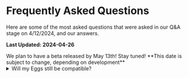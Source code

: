 

# Frequently Asked Questions

Here are some of the most asked questions that were asked in our Q&A stage on 4/12/2024, and our answers.

**Last Updated: 2024-04-26**

<Admonition title="When is the beta?">
    We plan to have a beta released by May 13th! Stay tuned!
    **This date is subject to change, depending on development**
</Admonition>

<Tabs groupId="faq" queryString>
    <TabItem label="Panel" value="panel">
        <details>
            <summary>Will my Eggs still be compatible?</summary>

            Yes! We have a newer version of them planned, but the original ones will **always** work.
        </details>
        <details>
            <summary>How can I migrate to Pelican?</summary>

            You'll receive an easy guide to migrate from Pterodactyl to Pelican.
            It will be at least as easy as upgrading was originally.
        </details>
        <details>
            <summary>Are automatic updates planned?</summary>

            Yes. And easier manual updates too.
        </details>
        <details>
            <summary>Can I use the original API?</summary>

            Yes, it'll be backwards compatible. Any new changes for the API will be put in a new and separated version.
        </details>
        <details>
            <summary>Where can I submit bugs and pull requests?</summary>

            They can be posted on our [Github](https://github.com/pelican-dev/panel)!
        </details>
        <details>
            <summary>Will Blueprint extensions work on Pelican?</summary>

            No, you will not be able to use them with Pelican now or in the future.
            The author of Blueprint unfortunately does not have the time to migrate them to Pelican.
        </details>
        <details>
            <summary>Will the front end match the new admin area?</summary>

            Yes, we will get to it in the near future.
        </details>
        <details>
            <summary>Will WHMCS and other billing solutions still work?</summary>

            To our knowledge, almost all of these solutions use the Panel's API to function.
            We will be supporting the same API, so everything should work the same.
        </details>
        </TabItem>
    <TabItem label="Wings" value="wings">
        <details>
            <summary>Are automatic updates planned?</summary>

            Yes!
        </details>
        <details>
            <summary>Where can I submit bugs and pull requests?</summary>

            They can be posted on our [Github](https://github.com/pelican-dev/wings)!
        </details>
        <details>
            <summary>Will Wings support plugins?</summary>

            At this time, No. But new features are being built into Wings and are on the way!
        </details>
        <details>
            <summary>Will the original Wings still be compatible with Pelican?</summary>

            Yes, the original latest version of Wings will remain compatible with Pelican.
            We are working on adding new features and improvements to Wings that will greatly improve your experience.
        </details>
        <details>
            <summary>Will Podman / Kubernetes be supported?</summary>

            Yes, we plan on supporting them in the near future.
        </details>
    </TabItem>

    <TabItem label="Licensing" value="licensing">
    <Admonition type="warning" title="The license applies to you if you meet all of the following requirements">
        1. Have modified any Pelican Panel files.

        2. Have not made the modifications open source.

        3. Allowed public access to your panel.     
        *People who are family, friends, and acquaintances are not the public.*
    </Admonition>
    <Admonition type="tip" title="If you don't meet those combined requirements">
        You are free to use the panel as you want.
    </Admonition>
    </TabItem>
    <TabItem label="Project" value="project">
        <details>
            <summary>Where can I submit feature requests and discuss new ideas?</summary>

            They can be posted on our [Github Discussions](https://github.com/pelican-dev/panel/discussions)
        </details>
        <details>
           <summary>Why announce Pelican without a release?</summary>

            It's not in the open source spirit to build an application in secret!
            Support and feedback from the community is crucial to OSS, it helps make our releases much better.
        </details>
        <details>
            <summary>Are there any hostilities with the previous project?</summary>

            Not at all. We also gave the previous team 2 months of advance notice.
        </details>
        <details>
            <summary>Why move away to make your own project?</summary>

            Difference of visions, directions, and opinions.
        </details>
        <details>
            <summary>Couldn't these changes be part of Pterodactyl?</summary>

            If they could, they would. But they can't, so they shan't.
        </details>
    </TabItem>
</Tabs>
